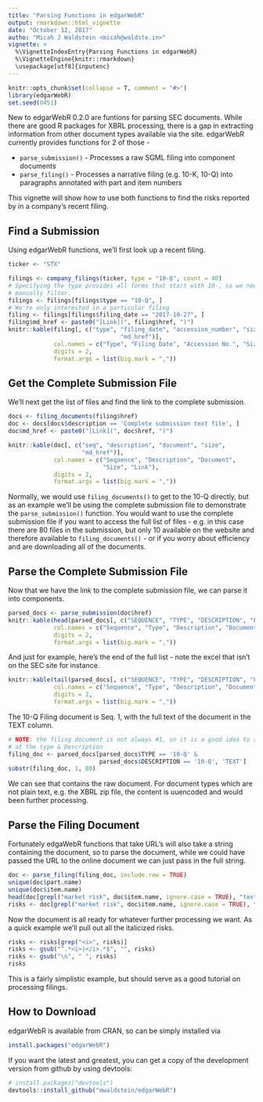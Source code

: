 ```yaml
---
title: "Parsing Functions in edgarWebR"
output: rmarkdown::html_vignette
date: "October 12, 2017"
autho: "Micah J Waldstein <micah@waldste.in>"
vignette: >
  %\VignetteIndexEntry{Parsing Functions in edgarWebR}
  %\VignetteEngine{knitr::rmarkdown}
  \usepackage[utf8]{inputenc}
---
```

```r
knitr::opts_chunk$set(collapse = T, comment = "#>")
library(edgarWebR)
set.seed(0451)
```
New to edgarWebR 0.2.0 are funtions for parsing SEC documents. While there are
good R packages for XBRL processing, there is a gap in extracting information
from other document types available via the site. edgarWebR currently provides
functions for 2 of those -

 * `parse_submission()` - Processes a raw SGML filing into component documents
 * `parse_filing()` - Processes a narrative filing (e.g. 10-K, 10-Q) into
   paragraphs annotated with part and item numbers

This vignette will show how to use both functions to find the risks reported by
in a company's recent filing.

## Find a Submission
Using edgarWebR functions, we'll first look up a recent filing.
```r
ticker <- "STX"

filings <- company_filings(ticker, type = "10-Q", count = 40)
# Specifying the type provides all forms that start with 10-, so we need to
# manually filter.
filings <- filings[filings$type == "10-Q", ]
# We're only interested in a particular filing
filing <- filings[filings$filing_date == "2017-10-27", ]
filing$md_href <- paste0("[Link](", filing$href, ")")
knitr::kable(filing[, c("type", "filing_date", "accession_number", "size",
                                "md_href")],
             col.names = c("Type", "Filing Date", "Accession No.", "Size", "Link"),
             digits = 2,
             format.args = list(big.mark = ","))
```

## Get the Complete Submission File
We'll next get the list of files and find the link to the complete submission.
```r
docs <- filing_documents(filing$href)
doc <- docs[docs$description == 'Complete submission text file', ]
doc$md_href <- paste0("[Link](", doc$href, ")")

knitr::kable(doc[, c("seq", "description", "document", "size",
                     "md_href")],
             col.names = c("Sequence", "Description", "Document",
                           "Size", "Link"),
             digits = 2,
             format.args = list(big.mark = ","))
```

Normally, we would use `filing_documents()` to get to the 10-Q directly, but as
an example we'll be using the complete submission file to demonstrate the
`parse_submission()` function. You would want to use the complete submission
file if you want to access the full list of files - e.g. in this case there are
80 files in the submission, but only 10 available on the website and therefore
available to `filing_documents()` - or if you worry about efficiency and are
downloading all of the documents.

## Parse the Complete Submission File
Now that we have the link to the complete submission file, we can parse it into
components.
```r
parsed_docs <- parse_submission(doc$href)
knitr::kable(head(parsed_docs[, c("SEQUENCE", "TYPE", "DESCRIPTION", "FILENAME")]),
             col.names = c("Sequence", "Type", "Description", "Document"),
             digits = 2,
             format.args = list(big.mark = ","))
```

And just for example, here's the end of the full list - note the excel that
isn't on the SEC site for instance.
```r
knitr::kable(tail(parsed_docs[, c("SEQUENCE", "TYPE", "DESCRIPTION", "FILENAME")]),
             col.names = c("Sequence", "Type", "Description", "Document"),
             digits = 2,
             format.args = list(big.mark = ","))
```

The 10-Q Filing document is Seq. 1, with the full text of the document in the
TEXT column.
```r
# NOTE: the filing document is not always #1, so it is a good idea to also look
# at the type & Description
filing_doc <- parsed_docs[parsed_docs$TYPE == '10-Q' &
                          parsed_docs$DESCRIPTION == '10-Q', 'TEXT']
substr(filing_doc, 1, 80)
```
We can see that contains the raw document. For document types which are not
plain text, e.g. the XBRL zip file, the content is uuencoded and would been
further processing.

## Parse the Filing Document
Fortunately edgaWebR functions that take URL's will also take a string
containing the document, so to parse the document, while we could have passed the URL
to the online document we can just pass in the full string.
```r
doc <- parse_filing(filing_doc, include.raw = TRUE)
unique(doc$part.name)
unique(doc$item.name)
head(doc[grepl("market risk", doc$item.name, ignore.case = TRUE), "text"], 3)
risks <- doc[grepl("market risk", doc$item.name, ignore.case = TRUE), "raw"]
```

Now the document is all ready for whatever further processing we want. As a
quick example we'll pull out all the italicized risks.
```r
risks <- risks[grep("<i>", risks)]
risks <- gsub("^.*<i>|</i>.*$", "", risks)
risks <- gsub("\n", " ", risks)
risks
```

This is a fairly simplistic example, but should serve as a good tutorial on
processing filings.

## How to Download
edgarWebR is available from CRAN, so can be simply installed via
```r
install.packages("edgarWebR")
```

If you want the latest and greatest, you can get a copy of the development version
from github by using devtools:
```r
# install.packages("devtools")
devtools::install_github("mwaldstein/edgarWebR")
```
